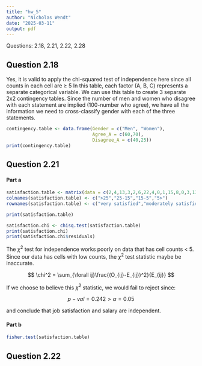 ```yaml
---
title: "hw_5"
author: "Nicholas Wendt"
date: "2025-03-11"
output: pdf
---
```


Questions: 2.18, 2.21, 2.22, 2.28

## Question 2.18

Yes, it is valid to apply the chi-squared test of independence here since all counts in each cell are ≥ 5 In this table, each factor (A, B, C) represents a separate categorical variable. We can use this table to create 3 separate 2x2 contingency tables. Since the number of men and women who disagree with each statement are implied (100-number who agree), we have all the information we need to cross-classify gender with each of the three statements.

```r
contingency.table <- data.frame(Gender = c("Men", "Women"),
                                Agree_A = c(60,70),
                                Disagree_A = c(40,25))
print(contingency.table)
```

## Question 2.21

#### Part a

```r
satisfaction.table <- matrix(data = c(2,4,13,3,2,6,22,4,0,1,15,8,0,3,13,8), byrow = TRUE, ncol = 4, nrow = 4)
colnames(satisfaction.table) <- c(">25","25-15","15-5","5>")
rownames(satisfaction.table) <- c("very satisfied","moderately satisfied", "little satisfied","very dissatisfied")

print(satisfaction.table)
```

```r
satisfaction.chi <- chisq.test(satisfaction.table)
print(satisfaction.chi)
print(satisfaction.chi$residuals)
```

The $\chi^2$ test for independence works poorly on data that has cell counts \< 5. Since our data has cells with low counts, the $\chi^2$ test statistic maybe be inaccurate.

$$
\chi^2 = \sum_{\forall ij}\frac{(O_{ij}-E_{ij})^2}{E_{ij}}
$$

If we choose to believe this $\chi^2$ statistic, we would fail to reject since:

$$
p-val = 0.242 > \alpha = 0.05
$$

and conclude that job satisfaction and salary are independent.

#### Part b

```r
fisher.test(satisfaction.table)
```

## Question 2.22
